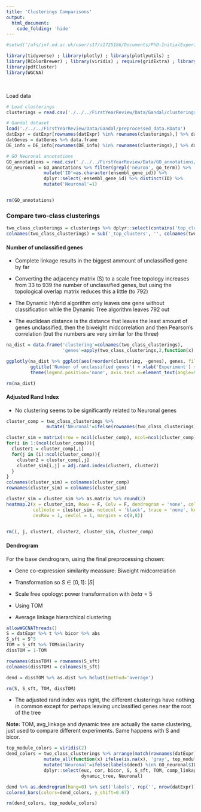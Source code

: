 ```yaml
---
title: 'Clusterings Comparisons'
output:
  html_document:
    code_folding: 'hide'
---
```



```r
#setwd('/afs/inf.ed.ac.uk/user/s17/s1725186/Documents/PhD-InitialExperiments/NetworkAnalysis/R_markdowns')

library(tidyverse) ; library(plotly) ; library(plotlyutils) ; 
library(RColorBrewer) ; library(viridis) ; require(gridExtra) ; library(dendextend) ; library(gplots)
library(pdfCluster)
library(WGCNA)
```
<br>

Load data

```r

# Load clusterings
clusterings = read.csv('./../../FirstYearReview/Data/Gandal/clusterings.csv', row.names=1)

# Gandal dataset
load('./../../FirstYearReview/Data/Gandal/preprocessed_data.RData')
datExpr = datExpr[rownames(datExpr) %in% rownames(clusterings),] %>% data.frame
datGenes = datGenes %>% data.frame
DE_info = DE_info[rownames(DE_info) %in% rownames(clusterings),] %>% data.frame

# GO Neuronal annotations
GO_annotations = read.csv('./../../FirstYearReview/Data/GO_annotations/genes_GO_annotations.csv')
GO_neuronal = GO_annotations %>% filter(grepl('neuron', go_term)) %>% 
              mutate('ID'=as.character(ensembl_gene_id)) %>% 
              dplyr::select(-ensembl_gene_id) %>% distinct(ID) %>%
              mutate('Neuronal'=1)


rm(GO_annotations)
```

### Compare two-class clusterings

```r
two_class_clusterings = clusterings %>% dplyr::select(contains('top_clusters'))
colnames(two_class_clusterings) = sub('_top_clusters', '', colnames(two_class_clusterings))
```

#### Number of unclassified genes

- Complete linkage results in the biggest ammount of unclassified gene by far

- Converting the adjacency matrix (S) to a scale free topology increases from 33 to 939 the number of unclassified genes, but using the topological overlap matrix reduces this a little (to 792)

- The Dynamic Hybrid algorithm only leaves one gene without classification while the Dynamic Tree algorithm leaves 792 out

- The euclidean distance is the distance that leaves the least amount of genes unclassified, then the biweight midcorrelation and then Pearson's correlation (but the numbers are very similar for the three)


```r
na_dist = data.frame('clustering'=colnames(two_class_clusterings), 
                     'genes'=apply(two_class_clusterings,2,function(x) sum(is.na(x))))

ggplotly(na_dist %>% ggplot(aes(reorder(clustering, -genes), genes, fill=-genes)) + geom_bar(stat='identity') + 
         ggtitle('Number of unclassified genes') + xlab('Experiment') + theme_minimal() + #scale_y_sqrt() +
         theme(legend.position='none', axis.text.x=element_text(angle=90, hjust=1)))

rm(na_dist)
```

#### Adjusted Rand Index

- No clustering seems to be significantly related to Neuronal genes
```r
cluster_comp = two_class_clusterings %>% 
               mutate('Neuronal'=ifelse(rownames(two_class_clusterings) %in% GO_neuronal$ID,1,0))

cluster_sim = matrix(nrow = ncol(cluster_comp), ncol=ncol(cluster_comp)) %>% data.frame
for(i in 1:(ncol(cluster_comp))){
  cluster1 = cluster_comp[,i]
  for(j in (i):ncol(cluster_comp)){
    cluster2 = cluster_comp[,j]
    cluster_sim[i,j] = adj.rand.index(cluster1, cluster2)
  }
}
colnames(cluster_sim) = colnames(cluster_comp)
rownames(cluster_sim) = colnames(cluster_sim)

cluster_sim = cluster_sim %>% as.matrix %>% round(2)
heatmap.2(x = cluster_sim, Rowv = F, Colv = F, dendrogram = 'none', col=rev(brewer.pal(9,'YlOrRd'))[4:9],
          cellnote = cluster_sim, notecol = 'black', trace = 'none', key = FALSE, 
          cexRow = 1, cexCol = 1, margins = c(8,8))
 

rm(i, j, cluster1, cluster2, cluster_sim, cluster_comp)
```

#### Dendrogram

For the base dendrogram, using the final preprocessing chosen:

- Gene co-expression similarity meassure: Biweight midcorrelation

- Transformation so $S \in [0,1]$: $|S|$

- Scale free opology: power transformation with $beta=5$

- Using TOM

- Average linkage hierarchical clustering

```r
allowWGCNAThreads()
S = datExpr %>% t %>% bicor %>% abs
S_sft = S^5
TOM = S_sft %>% TOMsimilarity
dissTOM = 1-TOM

rownames(dissTOM) = rownames(S_sft)
colnames(dissTOM) = colnames(S_sft)

dend = dissTOM %>% as.dist %>% hclust(method='average')

rm(S, S_sft, TOM, dissTOM)
```

- The adjusted rand index was right, the different clusterings have nothing in common except for perhaps leaving unclassified genes near the root of the tree

**Note:** TOM, avg_linkage and dynamic tree are actually the same clustering, just used to compare different experiments. Same happens with S and bicor.

```r
top_module_colors = viridis(2)
dend_colors = two_class_clusterings %>% arrange(match(rownames(datExpr), labels(dend))) %>% 
              mutate_all(function(x) ifelse(is.na(x), 'gray', top_module_colors[x])) %>%
              mutate('Neuronal'=ifelse(labels(dend) %in% GO_neuronal$ID, '#cc3399', 'gray')) %>%
              dplyr::select(euc, cor, bicor, S, S_sft, TOM, comp_linkage, avg_linkage, dynamic_hybrid,
                            dynamic_tree, Neuronal)

dend %>% as.dendrogram(hang=0) %>% set('labels', rep('', nrow(datExpr))) %>% plot(ylim=c(min(dend$height)-0.1,1))
colored_bars(colors=dend_colors, y_shift=0.67)

rm(dend_colors, top_module_colors)
```

















